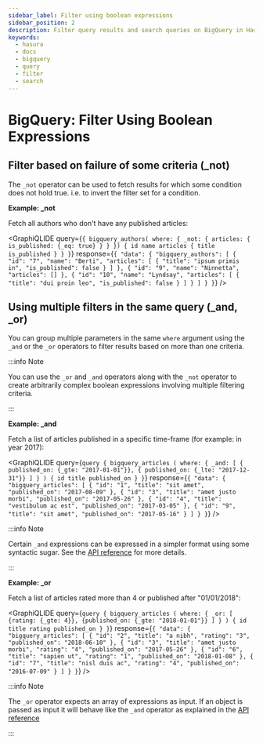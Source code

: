 ```yaml
---
sidebar_label: Filter using boolean expressions
sidebar_position: 2
description: Filter query results and search queries on BigQuery in Hasura
keywords:
  - hasura
  - docs
  - bigquery
  - query
  - filter
  - search
---
```



# BigQuery: Filter Using Boolean Expressions

## Filter based on failure of some criteria (\_not)

The `_not` operator can be used to fetch results for which some condition does not hold true. i.e. to invert the filter
set for a condition.

**Example: \_not**

Fetch all authors who don't have any published articles:

<GraphiQLIDE
  query={`{
  bigquery_authors(
    where: {
      _not: {
        articles: { is_published: {_eq: true} }
      }
    }) {
    id
    name
    articles {
      title
      is_published
    }
  }
}`}
  response={`{
  "data": {
    "bigquery_authors": [
      {
        "id": "7",
        "name": "Berti",
        "articles": [
          {
            "title": "ipsum primis in",
            "is_published": false
          }
        ]
      },
      {
        "id": "9",
        "name": "Ninnetta",
        "articles": []
      },
      {
        "id": "10",
        "name": "Lyndsay",
        "articles": [
          {
            "title": "dui proin leo",
            "is_published": false
          }
        ]
      }
    ]
  }
}`}
/>

## Using multiple filters in the same query (\_and, \_or)

You can group multiple parameters in the same `where` argument using the `_and` or the `_or` operators to filter results
based on more than one criteria.

:::info Note

You can use the `_or` and `_and` operators along with the `_not` operator to create arbitrarily complex boolean
expressions involving multiple filtering criteria.

:::

**Example: \_and**

Fetch a list of articles published in a specific time-frame (for example: in year 2017):

<GraphiQLIDE
  query={`query {
  bigquery_articles (
    where: {
      _and: [
        { published_on: {_gte: "2017-01-01"}},
        { published_on: {_lte: "2017-12-31"}}
      ]
    }
  )
  {
    id
    title
    published_on
  }
}`}
  response={`{
  "data": {
    "bigquery_articles": [
      {
        "id": "1",
        "title": "sit amet",
        "published_on": "2017-08-09"
      },
      {
        "id": "3",
        "title": "amet justo morbi",
        "published_on": "2017-05-26"
      },
      {
        "id": "4",
        "title": "vestibulum ac est",
        "published_on": "2017-03-05"
      },
      {
        "id": "9",
        "title": "sit amet",
        "published_on": "2017-05-16"
      }
    ]
  }
}`}
/>

:::info Note

Certain `_and` expressions can be expressed in a simpler format using some syntactic sugar. See the
[API reference](/api-reference/graphql-api/query.mdx#andexp) for more details.

:::

**Example: \_or**

Fetch a list of articles rated more than 4 or published after "01/01/2018":

<GraphiQLIDE
  query={`query {
  bigquery_articles (
    where: {
      _or: [
        {rating: {_gte: 4}},
        {published_on: {_gte: "2018-01-01"}}
      ]
    }
  )
  {
    id
    title
    rating
    published_on
  }
}`}
  response={`{
  "data": {
    "bigquery_articles": [
      {
        "id": "2",
        "title": "a nibh",
        "rating": "3",
        "published_on": "2018-06-10"
      },
      {
        "id": "3",
        "title": "amet justo morbi",
        "rating": "4",
        "published_on": "2017-05-26"
      },
      {
        "id": "6",
        "title": "sapien ut",
        "rating": "1",
        "published_on": "2018-01-08"
      },
      {
        "id": "7",
        "title": "nisl duis ac",
        "rating": "4",
        "published_on": "2016-07-09"
      }
    ]
  }
}`}
/>

:::info Note

The `_or` operator expects an array of expressions as input. If an object is passed as input it will behave like the
`_and` operator as explained in the [API reference](/api-reference/graphql-api/query.mdx#orexp)

:::

